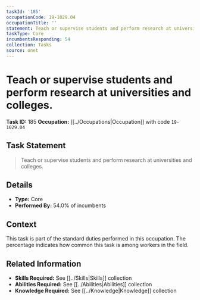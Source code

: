 ```yaml
---
taskId: '185'
occupationCode: 19-1029.04
occupationTitle: ''
statement: Teach or supervise students and perform research at universities and colleges.
taskType: Core
incumbentsResponding: 54
collection: Tasks
source: onet
---
```

# Teach or supervise students and perform research at universities and colleges.

**Task ID:** 185
**Occupation:** [[../Occupations|Occupation]] with code `19-1029.04`

## Task Statement

> Teach or supervise students and perform research at universities and colleges.

## Details

- **Type:** Core
- **Performed By:** 54.0% of incumbents

## Context

This task is part of the standard duties performed in this occupation. The percentage indicates how common this task is among workers in the field.

## Related Information

- **Skills Required:** See [[../Skills|Skills]] collection
- **Abilities Required:** See [[../Abilities|Abilities]] collection
- **Knowledge Required:** See [[../Knowledge|Knowledge]] collection
